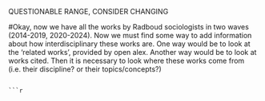 

 QUESTIONABLE RANGE, CONSIDER CHANGING

#Okay, now we have all the works by Radboud sociologists in two waves (2014-2019, 2020-2024). Now we must find some way to add information about how interdisciplinary these works are. One way would be to look at the 'related works', provided by open alex. Another way would be to look at works cited. Then it is necessary to look where these works come from (i.e. their discipline? or their topics/concepts?)
```

```r

```

